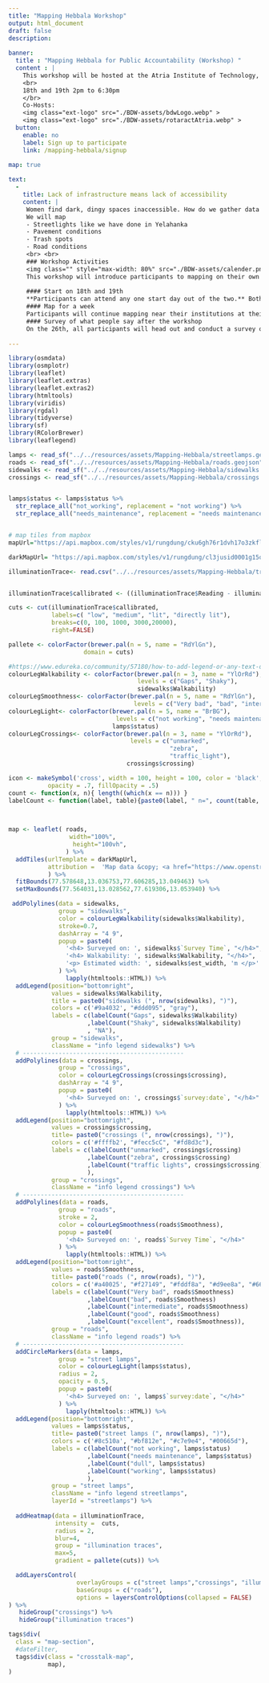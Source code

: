 ```yaml
---
title: "Mapping Hebbala Workshop"
output: html_document
draft: false 
description:
  
banner:
  title : "Mapping Hebbala for Public Accountability (Workshop) "
  content : |
    This workshop will be hosted at the Atria Institute of Technology, Hebbal.
    <br>
    18th and 19th 2pm to 6:30pm
    </br>
    Co-Hosts: 
    <img class="ext-logo" src="./BDW-assets/bdwLogo.webp" >
    <img class="ext-logo" src="./BDW-assets/rotaractAtria.webp" >
  button:
    enable: no
    label: Sign up to participate 
    link: /mapping-hebbala/signup

map: true
    
text:
  - 
    title: Lack of infrastructure means lack of accessibility
    content: |
     Women find dark, dingy spaces inaccessible. How do we gather data on what causes the roads to be unwalkable? What streets are unlit, dark and inaccessible? We map! </br>
     We will map
     - Streetlights like we have done in Yelahanka
     - Pavement conditions
     - Trash spots
     - Road conditions
     <br> <br>
     ### Workshop Activities
     <img class="" style="max-width: 80%" src="./BDW-assets/calender.png" > <br>
     This workshop will introduce participants to mapping on their own and contributing to open data platforms like openstreetmap.in. We will test apps and tools that SafeYelli has been developing on the ground. 
     
     #### Start on 18th and 19th
     **Participants can attend any one start day out of the two.** Both days will be a 4 hour orientation and workshop on mapping different things on the ground. We will head out to the Hebbal Railway station to map.
     #### Map for a week
     Participants will continue mapping near their institutions at their own pace for a week
     #### Survey of what people say after the workshop
     On the 26th, all participants will head out and conduct a survey on what citizens feel about the same space that the participants mapped
      
---
```

```r
library(osmdata)
library(osmplotr)
library(leaflet)
library(leaflet.extras)
library(leaflet.extras2)
library(htmltools)
library(viridis)
library(rgdal)
library(tidyverse)
library(sf)
library(RColorBrewer)
library(leaflegend)
```

```r



lamps <- read_sf("../../resources/assets/Mapping-Hebbala/streetlamps.geojson")
roads <- read_sf("../../resources/assets/Mapping-Hebbala/roads.geojson")
sidewalks <- read_sf("../../resources/assets/Mapping-Hebbala/sidewalks.geojson")
crossings <- read_sf("../../resources/assets/Mapping-Hebbala/crossings.geojson")


lamps$status <- lamps$status %>% 
  str_replace_all("not_working", replacement = "not working") %>% 
  str_replace_all("needs_maintenance", replacement = "needs maintenance")


# map tiles from mapbox
mapUrl="https://api.mapbox.com/styles/v1/rungdung/cku6gh76r1dvh17o3zkfllvjz/tiles/256/{z}/{x}/{y}@2x?access_token=pk.eyJ1IjoicnVuZ2R1bmciLCJhIjoiY2tqeWh6cXF4MDgzMjJvbWVmbGQzYjAwMyJ9.U-aJyoqyKvTXlhVk43jV1A"

darkMapUrl= "https://api.mapbox.com/styles/v1/rungdung/cl3jusid0001g15odcz3f1dcb/tiles/256/{z}/{x}/{y}@2x?access_token=pk.eyJ1IjoicnVuZ2R1bmciLCJhIjoiY2tqeWh6cXF4MDgzMjJvbWVmbGQzYjAwMyJ9.U-aJyoqyKvTXlhVk43jV1A"
```


```r

illuminationTrace<- read.csv("../../resources/assets/Mapping-Hebbala/traces.csv")


illuminationTrace$callibrated <- ((illuminationTrace$Reading - illuminationTrace$CP2) * 1700)/ (illuminationTrace$CP1 - illuminationTrace$CP2)

cuts <- cut(illuminationTrace$callibrated, 
            labels=c( "low", "medium", "lit", "directly lit"),
            breaks=c(0, 100, 1000, 3000,20000),
            right=FALSE)

pallete <- colorFactor(brewer.pal(n = 5, name = "RdYlGn"),
                     domain = cuts) 

```


```r
#https://www.edureka.co/community/57180/how-to-add-legend-or-any-text-on-the-map-in-leaflet
colourLegWalkability <- colorFactor(brewer.pal(n = 3, name = "YlOrRd"),
                                    levels = c("Gaps", "Shaky"), 
                                    sidewalks$Walkability)
colourLegSmoothness<- colorFactor(brewer.pal(n = 5, name = "RdYlGn"),
                                   levels = c("Very bad", "bad", "intermediate", "good", "excellent"),roads$Smoothness)
colourLegLight<- colorFactor(brewer.pal(n = 5, name = "BrBG"),
                              levels = c("not working", "needs maintenance", "dull", "working"),
                             lamps$status)
colourLegCrossings<- colorFactor(brewer.pal(n = 3, name = "YlOrRd"),
                                  levels = c("unmarked",
                                             "zebra",
                                             "traffic_light"),
                                 crossings$crossing)

icon <- makeSymbol('cross', width = 100, height = 100, color = 'black', fillColor = 'red',
           opacity = .7, fillOpacity = .5)
count <- function(x, n){ length((which(x == n))) }
labelCount <- function(label, table){paste0(label, " n=", count(table, label))}

 
```


```r
map <- leaflet( roads,
                 width="100%", 
                  height="100vh",
                ) %>%
  addTiles(urlTemplate = darkMapUrl,
           attribution =  'Map data &copy; <a href="https://www.openstreetmap.org/copyright">OpenStreetMap</a> contributors, Imagery © <a href="https://www.mapbox.com/">Mapbox</a>',
           ) %>%
  fitBounds(77.578648,13.036753,77.606285,13.049463) %>%
  setMaxBounds(77.564031,13.028562,77.619306,13.053940) %>% 

 addPolylines(data = sidewalks,
              group = "sidewalks",
              color = colourLegWalkability(sidewalks$Walkability),
              stroke=0.7,
              dashArray = "4 9",
              popup = paste0(
                '<h4> Surveyed on: ', sidewalks$`Survey Time`, "</h4>",
                '<h4> Walkability: ', sidewalks$Walkability, "</h4>",
                '<p> Estimated width: ', sidewalks$est_width, 'm </p>'
              ) %>% 
                lapply(htmltools::HTML)) %>% 
  addLegend(position="bottomright",
            values = sidewalks$Walkability,
            title = paste0("sidewalks (", nrow(sidewalks), ")"),
            colors = c('#9a4032', "#ddd095", "gray"),
            labels = c(labelCount("Gaps", sidewalks$Walkability)
                      ,labelCount("Shaky", sidewalks$Walkability)
                      , "NA"),
            group = "sidewalks",
            className = "info legend sidewalks") %>% 
  # ---------------------------------------------
  addPolylines(data = crossings,
              group = "crossings",
              color = colourLegCrossings(crossings$crossing),
              dashArray = "4 9",
              popup = paste0(
                '<h4> Surveyed on: ', crossings$`survey:date`, "</h4>"
              ) %>% 
                lapply(htmltools::HTML)) %>%
  addLegend(position="bottomright",
            values = crossings$crossing,
            title= paste0("crossings (", nrow(crossings), ")"),
            colors = c('#ffffb2', "#fecc5cC", "#fd8d3c"),
            labels = c(labelCount("unmarked", crossings$crossing)
                      ,labelCount("zebra", crossings$crossing)
                      ,labelCount("traffic lights", crossings$crossing)
                      ),
            group = "crossings",
            className = "info legend crossings") %>%
  # ---------------------------------------------
  addPolylines(data = roads,
              group = "roads",
              stroke = 2,
              color = colourLegSmoothness(roads$Smoothness),
              popup = paste0(
                '<h4> Surveyed on: ', roads$`Survey Time`, "</h4>"
              ) %>% 
                lapply(htmltools::HTML)) %>% 
  addLegend(position="bottomright",
            values = roads$Smoothness,
            title= paste0("roads (", nrow(roads), ")"),
            colors = c('#a40025', "#f27149", "#fddf8a", "#d9ee8a", "#66bc62" ),
            labels = c(labelCount("Very bad", roads$Smoothness)
                      ,labelCount("bad", roads$Smoothness)
                      ,labelCount("intermediate", roads$Smoothness)
                      ,labelCount("good", roads$Smoothness)
                      ,labelCount("excellent", roads$Smoothness)),
            group = "roads",
            className = "info legend roads") %>% 
  # ---------------------------------------------
  addCircleMarkers(data = lamps,
              group = "street lamps",
              color = colourLegLight(lamps$status),
              radius = 2,
              opacity = 0.5,
              popup = paste0(
                '<h4> Surveyed on: ', lamps$`survey:date`, "</h4>"
              ) %>% 
                lapply(htmltools::HTML)) %>% 
  addLegend(position="bottomright",
            values = lamps$status,
            title= paste0("street lamps (", nrow(lamps), ")"),
            colors = c('#8c510a', "#bf812e", "#c7e9e4", "#00665d"),
            labels = c(labelCount("not working", lamps$status)
                      ,labelCount("needs maintenance", lamps$status)
                      ,labelCount("dull", lamps$status)
                      ,labelCount("working", lamps$status)
                      ),
            group = "street lamps",
            className = "info legend streetlamps",
            layerId = "streetlamps") %>% 
  
  addHeatmap(data = illuminationTrace,
             intensity =  cuts,
             radius = 2,
             blur=4,
             group = "illumination traces",
             max=5,
             gradient = pallete(cuts)) %>% 

  addLayersControl(
                   overlayGroups = c("street lamps","crossings", "illumination traces", "sidewalks"),
                   baseGroups = c("roads"),
                   options = layersControlOptions(collapsed = FALSE)
) %>%
   hideGroup("crossings") %>% 
   hideGroup("illumination traces")
```

```r
tags$div(
  class = "map-section",
  #dateFilter,
  tags$div(class = "crosstalk-map",
           map),
)
```



